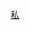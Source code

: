 {{Catnav|頁面分類|人类社会|生活|法律}}
{{Catnav|頁面分類|人类社会|法律}}
{{Catnav|頁面分類|人类社会|政治|政府|法律}}

[[Category:各类别法律|私]]